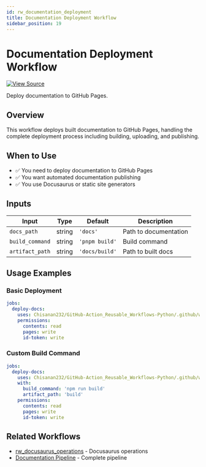```yaml
---
id: rw_documentation_deployment
title: Documentation Deployment Workflow
sidebar_position: 19
---
```


# Documentation Deployment Workflow

[![View Source](https://img.shields.io/badge/View-Source-blue?logo=github)](https://github.com/Chisanan232/GitHub-Action_Reusable_Workflows-Python/blob/master/.github/workflows/rw_documentation_deployment.yaml)

Deploy documentation to GitHub Pages.

## Overview

This workflow deploys built documentation to GitHub Pages, handling the complete deployment process including building, uploading, and publishing.

## When to Use

- ✅ You need to deploy documentation to GitHub Pages
- ✅ You want automated documentation publishing
- ✅ You use Docusaurus or static site generators

## Inputs

| Input | Type | Default | Description |
|-------|------|---------|-------------|
| `docs_path` | string | `'docs'` | Path to documentation |
| `build_command` | string | `'pnpm build'` | Build command |
| `artifact_path` | string | `'docs/build'` | Path to built docs |

## Usage Examples

### Basic Deployment

```yaml
jobs:
  deploy-docs:
    uses: Chisanan232/GitHub-Action_Reusable_Workflows-Python/.github/workflows/rw_documentation_deployment.yaml@master
    permissions:
      contents: read
      pages: write
      id-token: write
```

### Custom Build Command

```yaml
jobs:
  deploy-docs:
    uses: Chisanan232/GitHub-Action_Reusable_Workflows-Python/.github/workflows/rw_documentation_deployment.yaml@master
    with:
      build_command: 'npm run build'
      artifact_path: 'build'
    permissions:
      contents: read
      pages: write
      id-token: write
```

## Related Workflows

- [rw_docusaurus_operations](rw_docusaurus_operations.mdx) - Docusaurus operations
- [Documentation Pipeline](/dev/next/ci-cd/documentation-deployment) - Complete pipeline

